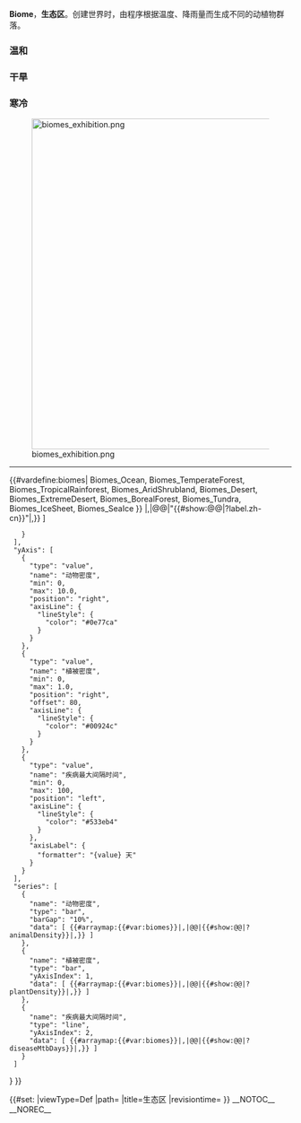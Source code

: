 '''Biome'''，'''生态区'''。创建世界时，由程序根据温度、降雨量而生成不同的动植物群落。
<div class="row">
<div class="col-md-6">
===温和===
{{Button Biome|Ocean}}
{{Button Biome|TemperateForest}}
{{Button Biome|TropicalRainforest}}
===干旱===
{{Button Biome|AridShrubland}}
{{Button Biome|Desert}}
{{Button Biome|ExtremeDesert}}
===寒冷===
{{Button Biome|BorealForest}}
{{Button Biome|Tundra}}
{{Button Biome|IceSheet}}
{{Button Biome|SeaIce}}
</div><!--col-xs-6-->
<div class="col-md-6 rw-exhibition">[[File:biomes_exhibition.png|590px|link=]]</div>
</div>

<hr/>

<!--{{#vardefine:biomes|{{#ask:[[viewType::BiomeDef]]|?path|headers=hide|mainlabel=-|link=none}}}}-->
{{#vardefine:biomes|
Biomes_Ocean,
Biomes_TemperateForest,
Biomes_TropicalRainforest,
Biomes_AridShrubland,
Biomes_Desert,
Biomes_ExtremeDesert,
Biomes_BorealForest,
Biomes_Tundra,
Biomes_IceSheet,
Biomes_SeaIce
}}
{{ECharts|option=
{
  "color": [ "#0e77ca", "#00924c", "#533eb4" ],
  "title": {
    "text": "所有生态区数据对比"
  },
  "backgroundColor": "rgba(255,255,255,0.3)",
  "tooltip": {
    "trigger": "axis",
    "axisPointer": {
      "type": "cross"
    }
  },
  "grid": {
    "top":  "20%",
    "right": "20%"
  },
  "toolbox": {
    "feature": {
      "dataView": {
        "show": "true",
        "readOnly": "false"
      },
      "saveAsImage": { "show": "true" }
    }
  },
  "legend": {
    "data": [ "动物密度", "植被密度", "疾病最大间隔时间" ]
  },
  "xAxis": [
    {
      "type": "category",
      "axisLabel":{
        "interval": 0,
        "rotate": 30
      },
      "data": [ {{#arraymap:{{#var:biomes}}|,|@@|"{{#show:@@|?label.zh-cn}}"|,}} ]
    }
  ],
  "yAxis": [
    {
      "type": "value",
      "name": "动物密度",
      "min": 0,
      "max": 10.0,
      "position": "right",
      "axisLine": {
        "lineStyle": {
          "color": "#0e77ca"
        }
      }
    },
    {
      "type": "value",
      "name": "植被密度",
      "min": 0,
      "max": 1.0,
      "position": "right",
      "offset": 80,
      "axisLine": {
        "lineStyle": {
          "color": "#00924c"
        }
      }
    },
    {
      "type": "value",
      "name": "疾病最大间隔时间",
      "min": 0,
      "max": 100,
      "position": "left",
      "axisLine": {
        "lineStyle": {
          "color": "#533eb4"
        }
      },
      "axisLabel": {
        "formatter": "{value} 天"
      }
    }
  ],
  "series": [
    {
      "name": "动物密度",
      "type": "bar",
      "barGap": "10%",
      "data": [ {{#arraymap:{{#var:biomes}}|,|@@|{{#show:@@|?animalDensity}}|,}} ]
    },
    {
      "name": "植被密度",
      "type": "bar",
      "yAxisIndex": 1,
      "data": [ {{#arraymap:{{#var:biomes}}|,|@@|{{#show:@@|?plantDensity}}|,}} ]
    },
    {
      "name": "疾病最大间隔时间",
      "type": "line",
      "yAxisIndex": 2,
      "data": [ {{#arraymap:{{#var:biomes}}|,|@@|{{#show:@@|?diseaseMtbDays}}|,}} ]
    }
  ]
}
}}

{{DISPLAYTITLE:生态区}}
{{#set:
|viewType=Def
|path={{FULLPAGENAME}}
|title=生态区
|revisiontime={{REVISIONTIMESTAMP}}
}}
__NOTOC__
__NOREC__